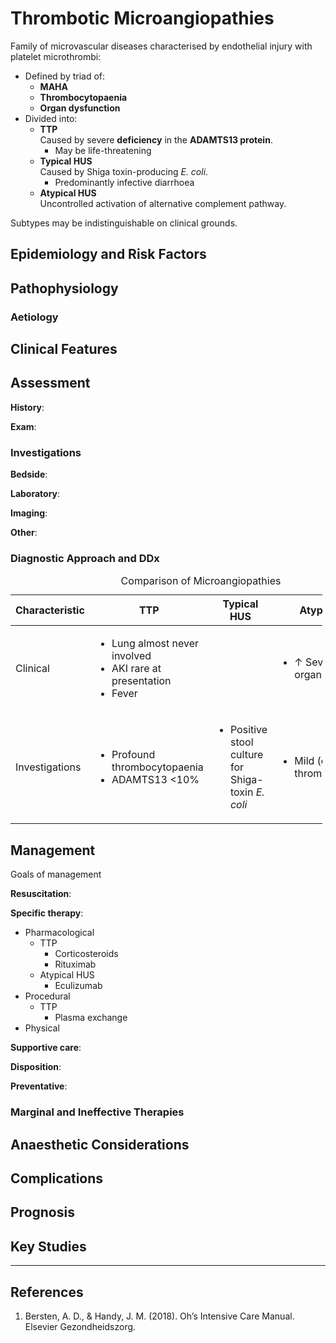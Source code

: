 # Thrombotic Microangiopathies

Family of microvascular diseases characterised by endothelial injury with platelet microthrombi:

* Defined by triad of:
	* **MAHA**
	* **Thrombocytopaenia**
	* **Organ dysfunction**
* Divided into:
	* **TTP**\
	Caused by severe **deficiency** in the **ADAMTS13 protein**.
		* May be life-threatening
	* **Typical HUS**\
	Caused by Shiga toxin-producing *E. coli*.
		* Predominantly infective diarrhoea
	* **Atypical HUS**\
	Uncontrolled activation of alternative complement pathway.

:::column-margin
Subtypes may be indistinguishable on clinical grounds.
:::


## Epidemiology and Risk Factors

## Pathophysiology

### Aetiology

## Clinical Features

## Assessment

**History**:

**Exam**:

### Investigations

**Bedside**:

**Laboratory**:

**Imaging**:

**Other**:

### Diagnostic Approach and DDx

: Comparison of Microangiopathies

+----------------+------------------------------+----------------------------------------------------+-----------------------------------+
| Characteristic | TTP                          | Typical HUS                                        | Atypical HUS                      |
+================+==============================+====================================================+===================================+
| Clinical       | * Lung almost never involved |                                                    | * ↑ Severity of organ involvement |
|                | * AKI rare at presentation   |                                                    |                                   |
|                | * Fever                      |                                                    |                                   |
+----------------+------------------------------+----------------------------------------------------+-----------------------------------+
| Investigations | * Profound thrombocytopaenia | * Positive stool culture for Shiga-toxin *E. coli* | * Mild (or no) thrombocytopaenia  |
|                | * ADAMTS13 <10%              |                                                    |                                   |
+----------------+------------------------------+----------------------------------------------------+-----------------------------------+

## Management

:::priority
Goals of management
:::

**Resuscitation**:

**Specific therapy**:

* Pharmacological
	* TTP
		* Corticosteroids
		* Rituximab
	* Atypical HUS
		* Eculizumab
* Procedural
	* TTP
		* Plasma exchange
* Physical

**Supportive care**:

**Disposition**:

**Preventative**:


### Marginal and Ineffective Therapies

## Anaesthetic Considerations

## Complications

## Prognosis

## Key Studies


---

## References

1. Bersten, A. D., & Handy, J. M. (2018). Oh’s Intensive Care Manual. Elsevier Gezondheidszorg.